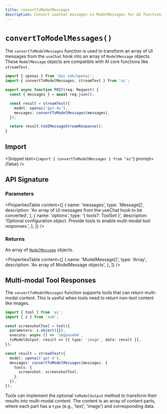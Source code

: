---
title: convertToModelMessages
description: Convert useChat messages to ModelMessages for AI functions (API Reference)
---

# `convertToModelMessages()`

The `convertToModelMessages` function is used to transform an array of UI messages from the `useChat` hook into an array of `ModelMessage` objects. These `ModelMessage` objects are compatible with AI core functions like `streamText`.

```ts filename="app/api/chat/route.ts"
import { openai } from '@ai-sdk/openai';
import { convertToModelMessages, streamText } from 'ai';

export async function POST(req: Request) {
  const { messages } = await req.json();

  const result = streamText({
    model: openai('gpt-4o'),
    messages: convertToModelMessages(messages),
  });

  return result.toUIMessageStreamResponse();
}
```

## Import

<Snippet text={`import { convertToModelMessages } from "ai"`} prompt={false} />

## API Signature

### Parameters

<PropertiesTable
  content={[
    {
      name: 'messages',
      type: 'Message[]',
      description:
        'An array of UI messages from the useChat hook to be converted',
    },
    {
      name: 'options',
      type: '{ tools?: ToolSet }',
      description:
        'Optional configuration object. Provide tools to enable multi-modal tool responses.',
    },
  ]}
/>

### Returns

An array of [`ModelMessage`](/docs/reference/ai-sdk-core/model-message) objects.

<PropertiesTable
  content={[
    {
      name: 'ModelMessage[]',
      type: 'Array',
      description: 'An array of ModelMessage objects',
    },
  ]}
/>

## Multi-modal Tool Responses

The `convertToModelMessages` function supports tools that can return multi-modal content. This is useful when tools need to return non-text content like images.

```ts
import { tool } from 'ai';
import { z } from 'zod';

const screenshotTool = tool({
  parameters: z.object({}),
  execute: async () => 'imgbase64',
  toModelOutput: result => [{ type: 'image', data: result }],
});

const result = streamText({
  model: openai('gpt-4'),
  messages: convertToModelMessages(messages, {
    tools: {
      screenshot: screenshotTool,
    },
  }),
});
```

Tools can implement the optional `toModelOutput` method to transform their results into multi-modal content. The content is an array of content parts, where each part has a `type` (e.g., 'text', 'image') and corresponding data.
